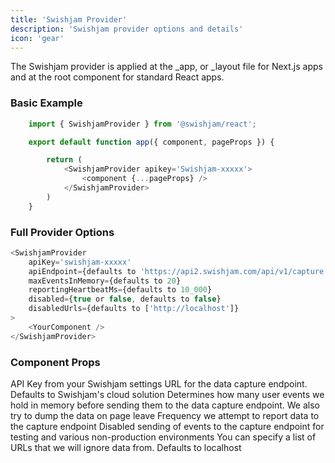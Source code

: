 ```yaml
---
title: 'Swishjam Provider'
description: 'Swishjam provider options and details'
icon: 'gear'
---
```


The Swishjam provider is applied at the _app, or _layout file for Next.js apps and at the root component for standard React apps.  

### Basic Example
```javascript _app.js 
    import { SwishjamProvider } from '@swishjam/react';

    export default function app({ component, pageProps }) {

        return (
            <SwishjamProvider apikey='Swishjam-xxxxx'>
                <component {...pageProps} />
            </SwishjamProvider>
        )
    }
```

### Full Provider Options

```javascript
<SwishjamProvider
    apiKey='swishjam-xxxxx'
    apiEndpoint={defaults to 'https://api2.swishjam.com/api/v1/capture'}
    maxEventsInMemory={defaults to 20}
    reportingHeartbeatMs={defaults to 10_000}
    disabled={true or false, defaults to false}
    disabledUrls={defaults to ['http://localhost']}    
>
    <YourComponent />
</SwishjamProvider>
```

### Component Props 
<ParamField path="apiKey" type="string" required>
    API Key from your Swishjam settings
</ParamField>
<ParamField path="apiEndpoint" type="string" default="https://api2.swishjam.com/api/v1/capture">
    URL for the data capture endpoint. Defaults to Swishjam's cloud solution 
</ParamField>
<ParamField path="maxEventsInMemory" type="number" default="20">
    Determines how many user events we hold in memory before sending them to the data capture endpoint. We also try to dump the data on page leave
</ParamField>
<ParamField path="reportingHeartbeatMs" type="number" default="10_000">
    Frequency we attempt to report data to the capture endpoint
</ParamField>
<ParamField path="disabled" type="boolean" default="false">
    Disabled sending of events to the capture endpoint for testing and various non-production environments
</ParamField>
<ParamField path="disabledUrls" type="array" default="['http://localhost']">
    You can specify a list of URLs that we will ignore data from. Defaults to localhost
</ParamField>